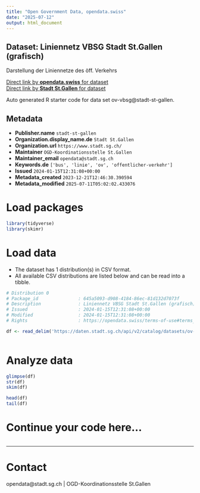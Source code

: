 ```yaml
---
title: "Open Government Data, opendata.swiss"
date: "2025-07-12"
output: html_document
---
```


## Dataset: Liniennetz VBSG Stadt St.Gallen (grafisch)

Darstellung der Liniennetze des öff. Verkehrs

[Direct link by **opendata.swiss** for dataset](https://opendata.swiss/de/dataset/liniennetz-vbsg-stadt-st-gallen-grafisch)<br>
[Direct link by **Stadt St.Gallen** for dataset](https://daten.stadt.sg.ch/explore/dataset/ov-vbsg/)

Auto generated R starter code for data set ov-vbsg@stadt-st-gallen.

## Metadata

- **Publisher.name** `stadt-st-gallen`
- **Organization.display_name.de** `Stadt St.Gallen`
- **Organization.url** `https://www.stadt.sg.ch/`
- **Maintainer** `OGD-Koordinationsstelle St.Gallen`
- **Maintainer_email** `opendata@stadt.sg.ch`
- **Keywords.de** `['bus', 'linie', 'ov', 'offentlicher-verkehr']`
- **Issued** `2024-01-15T12:31:08+00:00`
- **Metadata_created** `2023-12-21T12:46:30.390594`
- **Metadata_modified** `2025-07-11T05:02:02.433076`


# Load packages

```r

library(tidyverse)
library(skimr)

```

# Load data

-   The dataset has 1 distribution(s) in CSV format.
-   All available CSV distributions are listed below and can be read into a tibble.

```r

# Distribution 0
# Package_id               : 645a5093-d908-4184-86ec-81d132d7073f
# Description              : Liniennetz VBSG Stadt St.Gallen (grafisch) (csv)
# Issued                   : 2024-01-15T12:31:08+00:00
# Modified                 : 2024-01-15T12:31:08+00:00
# Rights                   : https://opendata.swiss/terms-of-use#terms_by

df <- read_delim('https://daten.stadt.sg.ch/api/v2/catalog/datasets/ov-vbsg/exports/csv?use_labels=true')



```

# Analyze data

```r

glimpse(df)
str(df)
skim(df)

head(df)
tail(df)

```

# Continue your code here...

```r

```

------------------------------------------------------------------------

# Contact

opendata@stadt.sg.ch | OGD-Koordinationsstelle St.Gallen
